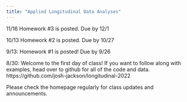 ```yaml
---
title: "Applied Longitudinal Data Analyses"
---
```


11/16 Homework #3 is posted. Due by 12/1

10/13 Homework #2 is posted. Due by 10/27

9/13: Homework #1 is posted! Due by 9/26

8/30: Welcome to the first day of class! If you want to follow along with examples, head over to github for all of the code and data. https://github.com/josh-jackson/longitudinal-2022

Please check the homepage regularly for class updates and announcements.
